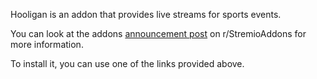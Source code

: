 
<AddonTemplate id="hooligan" manifest="https://docker-hooligan.onrender.com/manifest.json" configurable={true} configurationRequired={false} configureAtBase={true}/> 


Hooligan is an addon that provides live streams for sports events. 

You can look at the addons [announcement post](https://www.reddit.com/r/StremioAddons/comments/1f0vjc8/new_addon_hooligan_v0015_beta_formula1_soccer_mlb/) on r/StremioAddons for more information.

To install it, you can use one of the links provided above.